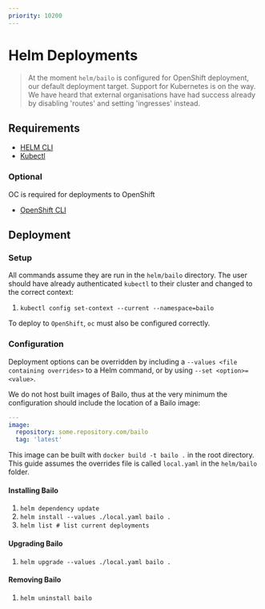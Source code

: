 ```yaml
---
priority: 10200
---
```



# Helm Deployments

> At the moment `helm/bailo` is configured for OpenShift deployment, our default deployment target. Support for
> Kubernetes is on the way. We have heard that external organisations have had success already by disabling 'routes' and
> setting 'ingresses' instead.

## Requirements

- [HELM CLI](https://github.com/helm/helm/releases)
- [Kubectl](https://kubernetes.io/docs/tasks/tools/)

### Optional

OC is required for deployments to OpenShift

- [OpenShift CLI](https://mirror.openshift.com/pub/openshift-v4/clients/oc/latest/linux/oc.tar.gz)

## Deployment

### Setup

All commands assume they are run in the `helm/bailo` directory. The user should have already authenticated `kubectl` to
their cluster and changed to the correct context:

1. `kubectl config set-context --current --namespace=bailo`

To deploy to `OpenShift`, `oc` must also be configured correctly.

### Configuration

Deployment options can be overridden by including a `--values <file containing overrides>` to a Helm command, or by
using `--set <option>=<value>`.

We do not host built images of Bailo, thus at the very minimum the configuration should include the location of a Bailo
image:

```yaml
---
image:
  repository: some.repository.com/bailo
  tag: 'latest'
```

This image can be built with `docker build -t bailo .` in the root directory. This guide assumes the overrides file is
called `local.yaml` in the `helm/bailo` folder.

#### Installing Bailo

1. `helm dependency update`
2. `helm install --values ./local.yaml bailo .`
3. `helm list # list current deployments`

#### Upgrading Bailo

1. `helm upgrade --values ./local.yaml bailo .`

#### Removing Bailo

1. `helm uninstall bailo`

